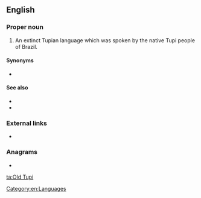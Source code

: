 ==English==

===Proper noun===
{{en-proper noun|head=[[old|Old]] [[Tupi]]}}

# An extinct Tupian language which was spoken by the native Tupi people of Brazil.

====Synonyms====
* {{l|en|Classical Tupi}}

====See also====
* {{langcat|tpw}}
* {{pedialite|Old Tupi language}}

===External links===
* {{ISO 639|3code=tpw}}

===Anagrams===
* {{l|en|plutoid}}

[[Category:en:Languages]]

[[ta:Old Tupi]]